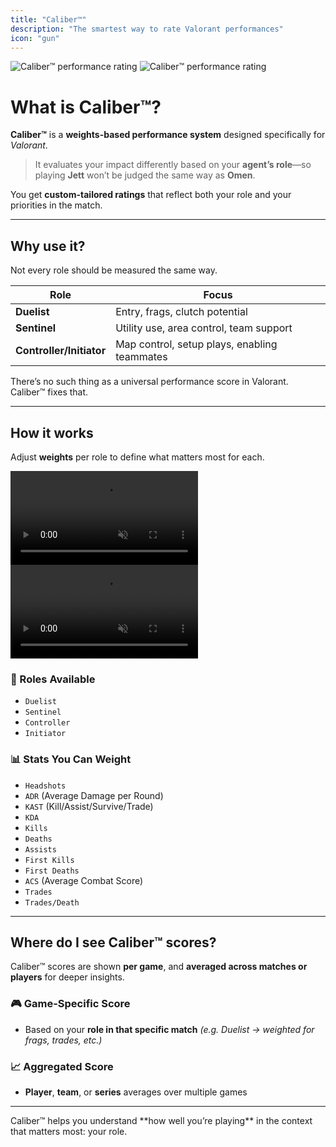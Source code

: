 ```yaml
---
title: "Caliber™"
description: "The smartest way to rate Valorant performances"
icon: "gun"
---
```


<Frame>
  <img
    className="block dark:hidden"
    src="./images/metrics/first_frame.jpg"
    alt="Caliber™ performance rating"
  />
  <img
    className="hidden dark:block"
    src="./images/metrics/first_frame.jpg"
    alt="Caliber™ performance rating"
  />
</Frame>

# What is Caliber™?

**Caliber™** is a **weights-based performance system** designed specifically for _Valorant_.

> It evaluates your impact differently based on your **agent’s role**—so playing **Jett** won’t be judged the same way as **Omen**.

You get **custom-tailored ratings** that reflect both your role and your priorities in the match.

---

## Why use it?

Not every role should be measured the same way.

| Role        | Focus                                                  |
|-------------|--------------------------------------------------------|
| **Duelist** | Entry, frags, clutch potential                         |
| **Sentinel**| Utility use, area control, team support                |
| **Controller/Initiator** | Map control, setup plays, enabling teammates |

<Callout emoji="🎯">
There’s no such thing as a universal performance score in Valorant. Caliber™ fixes that.
</Callout>

---

## How it works

Adjust **weights** per role to define what matters most for each.

<Frame>
  <video
    autoPlay
    muted
    loop
    playsInline
    className="w-full aspect-video block dark:hidden"
    src="./images/metrics/caliber_showcase.mp4"
  ></video>
  <video
    autoPlay
    muted
    loop
    playsInline
    className="w-full aspect-video hidden dark:block"
    src="./images/metrics/caliber_showcase.mp4"
  ></video>
</Frame>

### 🔧 Roles Available

- `Duelist`
- `Sentinel`
- `Controller`
- `Initiator`

### 📊 Stats You Can Weight

- `Headshots`
- `ADR` (Average Damage per Round)
- `KAST` (Kill/Assist/Survive/Trade)
- `KDA`
- `Kills`
- `Deaths`
- `Assists`
- `First Kills`
- `First Deaths`
- `ACS` (Average Combat Score)
- `Trades`
- `Trades/Death`

---

## Where do I see Caliber™ scores?

Caliber™ scores are shown **per game**, and **averaged across matches or players** for deeper insights.

### 🎮 Game-Specific Score
- Based on your **role in that specific match**
  _(e.g. Duelist → weighted for frags, trades, etc.)_

### 📈 Aggregated Score
- **Player**, **team**, or **series** averages over multiple games

---

<Check>
Caliber™ helps you understand **how well you’re playing** in the context that matters most: your role.
</Check>
